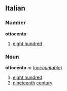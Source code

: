 ==Italian==
===Number===
'''ottocento'''

#[[eight hundred]]

===Noun===
'''ottocento''' ''m'' (''[[uncountable]]'')

#[[eight hundred]]
#[[nineteenth]] [[century]]